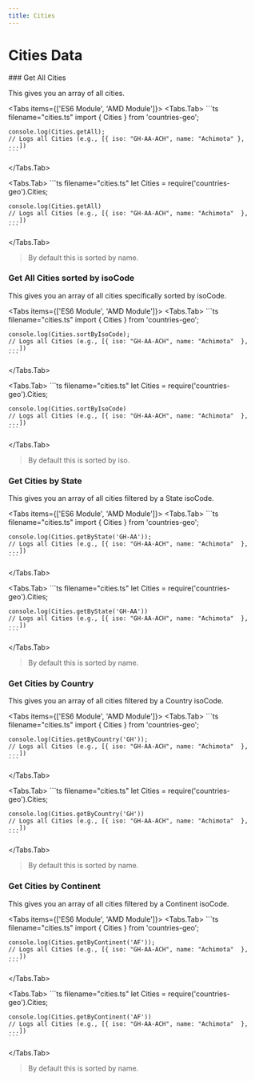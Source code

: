 ```yaml
---
title: Cities
---
```


 
# Cities Data

<Steps>
### Get All Cities

This gives you an array of all cities.

<Tabs items={['ES6 Module', 'AMD Module']}>
  <Tabs.Tab>
    ```ts filename="cities.ts"
    import { Cities } from 'countries-geo';  

    console.log(Cities.getAll); 
    // Logs all Cities (e.g., [{ iso: "GH-AA-ACH", name: "Achimota" }, ...])
    ```
  </Tabs.Tab>
  
  <Tabs.Tab>
     ```ts filename="cities.ts"
    let Cities = require('countries-geo').Cities;

    console.log(Cities.getAll)
    // Logs all Cities (e.g., [{ iso: "GH-AA-ACH", name: "Achimota"  }, ...])
    ```

  </Tabs.Tab>
  
</Tabs>

> By default this is sorted by name.
 
### Get All Cities sorted by isoCode
This gives you an array of all cities specifically sorted by isoCode.

<Tabs items={['ES6 Module', 'AMD Module']}>
  <Tabs.Tab>
    ```ts filename="cities.ts"
    import { Cities } from 'countries-geo';  

    console.log(Cities.sortByIsoCode); 
    // Logs all Cities (e.g., [{ iso: "GH-AA-ACH", name: "Achimota"  }, ...])
    ```
  </Tabs.Tab>
  
  <Tabs.Tab>
     ```ts filename="cities.ts"
    let Cities = require('countries-geo').Cities;

    console.log(Cities.sortByIsoCode)
    // Logs all Cities (e.g., [{ iso: "GH-AA-ACH", name: "Achimota"  }, ...])
    ```

  </Tabs.Tab>
  
</Tabs>

> By default this is sorted by iso.

### Get Cities by State
This gives you an array of all cities filtered by a State isoCode.

<Tabs items={['ES6 Module', 'AMD Module']}>
  <Tabs.Tab>
    ```ts filename="cities.ts"
    import { Cities } from 'countries-geo';  

    console.log(Cities.getByState('GH-AA')); 
    // Logs all Cities (e.g., [{ iso: "GH-AA-ACH", name: "Achimota"  }, ...])
    ```
  </Tabs.Tab>
  
  <Tabs.Tab>
     ```ts filename="cities.ts"
    let Cities = require('countries-geo').Cities;

    console.log(Cities.getByState('GH-AA'))
    // Logs all Cities (e.g., [{ iso: "GH-AA-ACH", name: "Achimota"  }, ...])
    ```

  </Tabs.Tab>
  
</Tabs>

> By default this is sorted by name.

### Get Cities by Country
This gives you an array of all cities filtered by a Country isoCode.

<Tabs items={['ES6 Module', 'AMD Module']}>
  <Tabs.Tab>
    ```ts filename="cities.ts"
    import { Cities } from 'countries-geo';  

    console.log(Cities.getByCountry('GH')); 
    // Logs all Cities (e.g., [{ iso: "GH-AA-ACH", name: "Achimota"  }, ...])
    ```
  </Tabs.Tab>
  
  <Tabs.Tab>
     ```ts filename="cities.ts"
    let Cities = require('countries-geo').Cities;

    console.log(Cities.getByCountry('GH'))
    // Logs all Cities (e.g., [{ iso: "GH-AA-ACH", name: "Achimota"  }, ...])
    ```

  </Tabs.Tab>
  
</Tabs>

> By default this is sorted by name.

### Get Cities by Continent
This gives you an array of all cities filtered by a Continent isoCode.

<Tabs items={['ES6 Module', 'AMD Module']}>
  <Tabs.Tab>
    ```ts filename="cities.ts"
    import { Cities } from 'countries-geo';  

    console.log(Cities.getByContinent('AF')); 
    // Logs all Cities (e.g., [{ iso: "GH-AA-ACH", name: "Achimota"  }, ...])
    ```
  </Tabs.Tab>
  
  <Tabs.Tab>
     ```ts filename="cities.ts"
    let Cities = require('countries-geo').Cities;

    console.log(Cities.getByContinent('AF'))
    // Logs all Cities (e.g., [{ iso: "GH-AA-ACH", name: "Achimota"  }, ...])
    ```

  </Tabs.Tab>
  
</Tabs>

> By default this is sorted by name.

</Steps>
